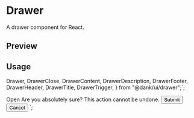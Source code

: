 

<Meta of={DrawerStories} />

<PrimitiveDocsButton docsUrl="https://github.com/emilkowalski/vaul" />

# Drawer

A drawer component for React.

## Preview

<Canvas of={DrawerStories.Default} />

## Usage

  Drawer,
  DrawerClose,
  DrawerContent,
  DrawerDescription,
  DrawerFooter,
  DrawerHeader,
  DrawerTitle,
  DrawerTrigger,
} from "@dank/ui/drawer";`;

  <DrawerTrigger>Open</DrawerTrigger>
  <DrawerContent>
    <DrawerHeader>
      <DrawerTitle>Are you absolutely sure?</DrawerTitle>
      <DrawerDescription>This action cannot be undone.</DrawerDescription>
    </DrawerHeader>
    <DrawerFooter>
      <Button>Submit</Button>
      <DrawerClose>
        <Button variant="outline">Cancel</Button>
      </DrawerClose>
    </DrawerFooter>
  </DrawerContent>
</Drawer>`;

<Source code={importCode} language="ts" dark />
<Source code={usageCode} language="tsx" dark />
